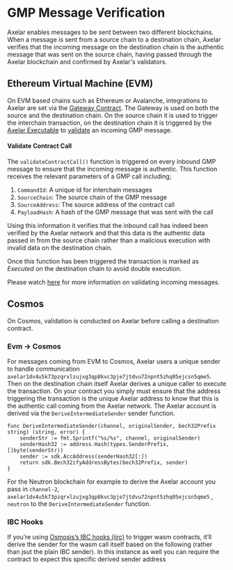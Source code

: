 # GMP Message Verification

Axelar enables messages to be sent between two different blockchains. When a message is sent from a source chain to a destination chain, Axelar verifies that the incoming message on the destination chain is the authentic message that was sent on the source chain, having passed through the Axelar blockchain and confirmed by Axelar's validators.

## Ethereum Virtual Machine (EVM)

On EVM based chains such as Ethereum or Avalanche, integrations to Axelar are set via the [Gateway Contract](https://github.com/axelarnetwork/axelar-cgp-solidity/blob/main/contracts/AxelarGateway.sol). The Gateway is used on both the source and the destination chain. On the source chain it is used to trigger the interchain transaction, on the destination chain it is triggered by the [Axelar Executable](https://github.com/axelarnetwork/axelar-gmp-sdk-solidity/blob/main/contracts/executable/AxelarExecutable.sol) to [validate](https://github.com/axelarnetwork/axelar-cgp-solidity/blob/2023fadee722c3896f1071c2a9d578436643c5a7/contracts/AxelarGateway.sol#L233) an incoming GMP message. 

#### Validate Contract Call
The `validateContractCall()` function is triggered on every inbound GMP message to ensure that the incoming message is authentic. This function receives the relevant parameters of a GMP call including;
1. `CommandId`: A unique id for interchain messages
2. `SourceChain`: The source chain of the GMP message
3. `SourceAddress`: The source address of the contract call
4. `PayloadHash`: A hash of the GMP message that was sent with the call

Using this information it verifies that the inbound call has indeed been verified by the Axelar network and that this data is the authentic data passed in from the source chain rather than a malicious execution with invalid data on the destination chain.

Once this function has been triggered the transaction is marked as _Executed_ on the destination chain to avoid double execution.

Please watch [here](https://www.youtube.com/watch?v=qF9cVhcD2CY) for more information on validating incoming messages.

## Cosmos

On Cosmos, validation is conducted on Axelar before calling a destination contract. 

### Evm -> Cosmos 

For messages coming from EVM to Cosmos, Axelar users a unique sender to handle communication `axelar1dv4u5k73pzqrxlzujxg3qp8kvc3pje7jtdvu72npnt5zhq05ejcsn5qme5`. Then on the destination chain itself Axelar derives a unique caller to execute the transaction. On your contract you simply must ensure that the address triggering the transaction is the unique Axelar address to know that this is the authentic call coming from the Axelar network. The Axelar account is derived via the `DeriveIntermediateSender` sender function.

```
func DeriveIntermediateSender(channel, originalSender, bech32Prefix string) (string, error) {
	senderStr := fmt.Sprintf("%s/%s", channel, originalSender)
	senderHash32 := address.Hash(types.SenderPrefix, []byte(senderStr))
	sender := sdk.AccAddress(senderHash32[:])
	return sdk.Bech32ifyAddressBytes(bech32Prefix, sender)
}
```

For the Neutron blockchain for example to derive the Axelar account you pass in `channel-2`, `axelar1dv4u5k73pzqrxlzujxg3qp8kvc3pje7jtdvu72npnt5zhq05ejcsn5qme5` , `neutron` to the `DeriveIntermediateSender` function.

### IBC Hooks

If you’re using [Osmosis’s IBC hooks (iirc)](https://github.com/osmosis-labs/osmosis/tree/main/x/ibc-hooks#wasm-hooks) to trigger wasm contracts, it’ll derive the sender for the wasm call itself based on the following (rather than jsut the plain IBC sender). In this instance as well you can require the contract to expect this specific derived sender address


